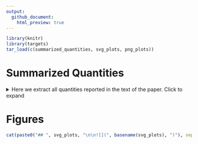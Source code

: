 ```yaml
---
output: 
  github_document:
    html_preview: true
---
```



```r
library(knitr)
library(targets)
tar_load(c(summarized_quantities, svg_plots, png_plots))
```

# Summarized Quantities

<details>

<summary>
Here we extract all quantities reported in the text of the paper. Click to expand
</summary>

```r
knitr::kable(tibble::tibble(
  Quantity = names(summarized_quantities),
  Value = unlist(summarized_quantities)
), align = "lr")
```

</details>


# Figures

```r
cat(paste0("## ", svg_plots, "\n\n![](", basename(svg_plots), ")"), sep = "\n\n")
```
